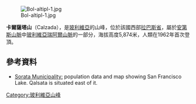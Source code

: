 [[Image:Bol-altipl-1.jpg|right]]

{{Coord|15|55|57|S|68|26|16|W|display=title}}

'''卡爾薩塔山'''（Calzada），是[[玻利維亞|玻利維亞]]的山峰，位於該國西部[[拉巴斯省_(玻利維亞)|拉巴斯省]]，屬於[[安第斯山脈|安第斯山脈]]中[[玻利維亞瑞阿爾山脈|玻利維亞瑞阿爾山脈]]的一部分，海拔高度5,874米，人類在1962年首次登頂。

==參考資料==
* [https://web.archive.org/web/20141006070136/http://www.ine.gob.bo/publicaciones/visorPdf.aspx?Codigo=020601&tipo=1 Sorata Municipality:] population data and map showing San Francisco Lake. Qalsata is situated east of it.

{{Bolivia-geo-stub}}
[[Category:玻利維亞山峰|Category:玻利維亞山峰]]